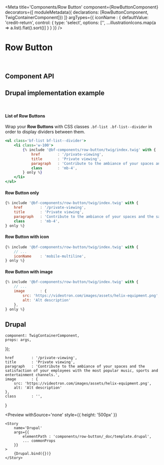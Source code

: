 


<Meta
    title='Components/Row Button'
    component={RowButtonComponent}
    decorators={[
        moduleMetadata({ declarations: [RowButtonComponent, TwigContainerComponent]})
    ]}
    argTypes={{
        iconName    : {
            defaultValue: 'credit-return',
            control: {
                type: 'select',
                options: ['', ...illustrationIcons.map(a => a.list).flat().sort()]
            }
        }
    }}
/>


# Row Button

<br/>



## Component API

<Props of={RowButtonComponent} />



## Drupal implementation example

<br/>

#### List of Row Buttons

Wrap your <b>Row Buttons</b> with CSS classes `.bf-list .bf-list--divider` in order to display dividers between them.

```jsx
<ul class='bf-list bf-list--divider'>
    <li class='w-100'>
        {% include '@bf-components/row-button/twig/index.twig' with {
            href        : '/private-viewing',
            title       : 'Private viewing',
            paragraph   : 'Contribute to the ambiance of your spaces and the satisfaction of your employees with the most popular music, sports and entertainment channels.',
            class       : 'mb-4',
        } only %}
    </li>
</ul>
```

#### Row Button only
```jsx
{% include '@bf-components/row-button/twig/index.twig' with {
    href        : '/private-viewing',
    title       : 'Private viewing',
    paragraph   : 'Contribute to the ambiance of your spaces and the satisfaction of your employees with the most popular music, sports and entertainment channels.',
    class       : 'mb-4',
} only %}
```

#### Row Button with icon
```jsx
{% include '@bf-components/row-button/twig/index.twig' with {
    // ...
    iconName    : 'mobile-multiline',
} only %}
```

#### Row Button with image
```jsx
{% include '@bf-components/row-button/twig/index.twig' with {
    // ...
    image       : {
        src: 'https://videotron.com/images/assets/helix-equipment.png',
        alt: 'Alt description'
    },
} only %}
```

## Drupal

    component: TwigContainerComponent,
    props: args,
});

    href        : '/private-viewing',
    title       : 'Private viewing',
    paragraph   : 'Contribute to the ambiance of your spaces and the satisfaction of your employees with the most popular music, sports and entertainment channels.',
    image       : {
        src: 'https://videotron.com/images/assets/helix-equipment.png',
        alt: 'Alt description'
    },
    class       : '',
}

<Preview
    withSource='none'
    style={{ height: '500px' }}
>
    <Story
        name='Drupal'
        args={{
            elementPath : 'components/row-button/_doc/template.drupal',
            ... commonProps
        }}
    >
        {Drupal.bind({})}
    </Story>
</Preview>